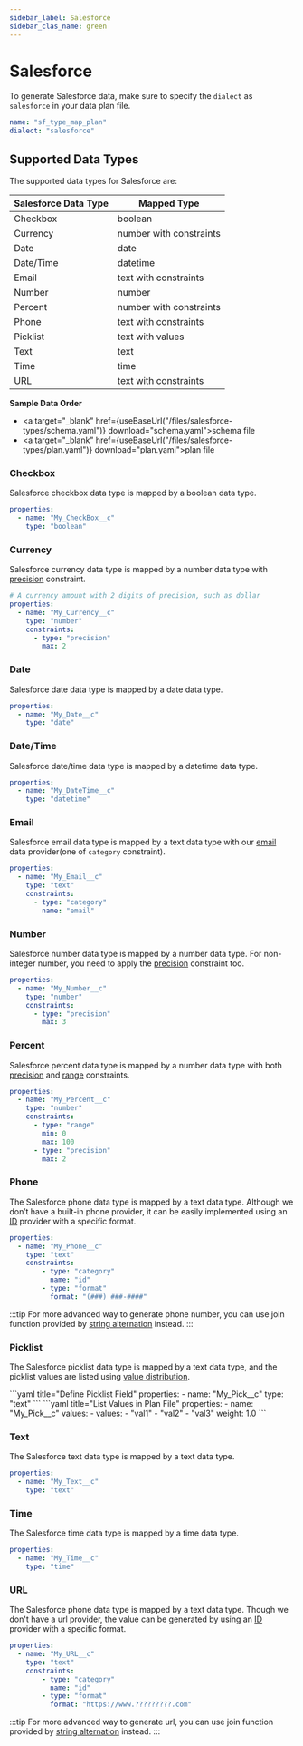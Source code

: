 ```yaml
---
sidebar_label: Salesforce
sidebar_clas_name: green
---
```



# Salesforce

To generate Salesforce data, make sure to specify the `dialect` as `salesforce` in your data plan file.

```yaml title="salesforce.plan.yaml"
name: "sf_type_map_plan"
dialect: "salesforce"
```

## Supported Data Types
The supported data types for Salesforce are:

| Salesforce Data Type | Mapped Type             |
|----------------------|-------------------------|
| Checkbox             | boolean                 |
| Currency             | number with constraints |
| Date                 | date                    |
| Date/Time            | datetime                |
| Email                | text with constraints   |
| Number               | number                  |
| Percent              | number with constraints |
| Phone                | text with constraints   |
| Picklist             | text with values        |
| Text                 | text                    |
| Time                 | time                    |
| URL                  | text with constraints   |

**Sample Data Order**
- <a target="_blank" href={useBaseUrl("/files/salesforce-types/schema.yaml")} download="schema.yaml">schema file</a>
- <a target="_blank" href={useBaseUrl("/files/salesforce-types/plan.yaml")} download="plan.yaml">plan file</a>

### Checkbox
Salesforce checkbox data type is mapped by a boolean data type.

```yaml title="Checkbox"
properties:
  - name: "My_CheckBox__c"
    type: "boolean"
```

### Currency
Salesforce currency data type is mapped by a number data type with [precision](../schema/constraints#precision) constraint.

```yaml title="Currency"
# A currency amount with 2 digits of precision, such as dollar
properties:
  - name: "My_Currency__c"
    type: "number"
    constraints:
      - type: "precision"
        max: 2
```

### Date
Salesforce date data type is mapped by a date data type.

```yaml title="Date"
properties:
  - name: "My_Date__c"
    type: "date"
```

### Date/Time
Salesforce date/time data type is mapped by a datetime data type.

```yaml title="Date/Time"
properties:
  - name: "My_DateTime__c"
    type: "datetime"
```

### Email
Salesforce email data type is mapped by a text data type with our [email](../plan/data-provider#email-provider) data provider(one of `category` constraint).

```yaml title="Email"
properties:
  - name: "My_Email__c"
    type: "text"
    constraints:
      - type: "category"
        name: "email"
```

### Number
Salesforce number data type is mapped by a number data type. For non-integer number, you need to apply the [precision](../schema/constraints#precision) constraint too.

```yaml title="Number"
properties:
  - name: "My_Number__c"
    type: "number"
    constraints:
      - type: "precision"
        max: 3
```

### Percent
Salesforce percent data type is mapped by a number data type with both [precision](../schema/constraints#precision) and [range](../schema/constraints#range) constraints.

```yaml title="Percent"
properties:
  - name: "My_Percent__c"
    type: "number"
    constraints:
      - type: "range"
        min: 0
        max: 100
      - type: "precision"
        max: 2
```

### Phone
The Salesforce phone data type is mapped by a text data type. Although we don’t have a built-in phone provider, it can be easily implemented using an [ID](../plan/data-provider#id-provider) provider with a specific format.

```yaml title="Phone"
properties:
  - name: "My_Phone__c"
    type: "text"
    constraints:
        - type: "category"
          name: "id"
        - type: "format"
          format: "(###) ###-####"
```
:::tip
For more advanced way to generate phone number, you can use join function provided by [string alternation](../plan/string-alternation#concatenation) instead.
:::

### Picklist
The Salesforce picklist data type is mapped by a text data type, and the picklist values are listed using [value distribution](../plan/property-spec#value-distribution).

<Tabs defaultValue="plan" groupId="picklist">
  <TabItem value="schema" label="Define Picklist Field">
    ```yaml title="Define Picklist Field"
    properties:
      - name: "My_Pick__c"
        type: "text"
    ```
  </TabItem>
  <TabItem value="plan" label="List Picklist Values">
    ```yaml title="List Values in Plan File"
    properties:
      - name: "My_Pick__c"
        values:
          - values:
              - "val1"
              - "val2"
              - "val3"
            weight: 1.0
    ```
  </TabItem>
</Tabs>

### Text
The Salesforce text data type is mapped by a text data type.

```yaml title="Text"
properties:
  - name: "My_Text__c"
    type: "text"
```

### Time
The Salesforce time data type is mapped by a time data type.

```yaml title="Time"
properties:
  - name: "My_Time__c"
    type: "time"
```

### URL
The Salesforce phone data type is mapped by a text data type. Though we don't have a url provider, the value can be generated by using an [ID](../plan/data-provider#id-provider) provider with a specific format.

```yaml title="URL"
properties:
  - name: "My_URL__c"
    type: "text"
    constraints:
        - type: "category"
          name: "id"
        - type: "format"
          format: "https://www.?????????.com"
```
:::tip
For more advanced way to generate url, you can use join function provided by [string alternation](../plan/string-alternation#concatenation) instead.
:::